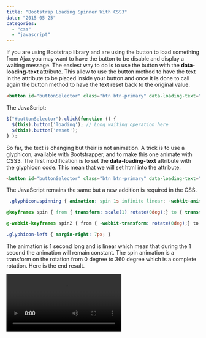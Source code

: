 ```yaml
---
title: "Bootstrap Loading Spinner With CSS3"
date: "2015-05-25"
categories: 
  - "css"
  - "javascript"
---
```


If you are using Bootstrap library and are using the button to load something from Ajax you may want to have the button to be disable and display a waiting message. The easiest way to do is to use the button with the **data-loading-text** attribute. This allow to use the button method to have the text in the attribute to be placed inside your button and once it is done to call again the button method to have the text reset back to the original value.


```html  
<button id="buttonSelector" class="btn btn-primary" data-loading-text="... Loading ..."> Do long action here</button> 
```  
The JavaScript: 
```typescript
$("#buttonSelector").click(function () { 
  $(this).button('loading'); // Long waiting operation here 
  $(this).button('reset'); 
} ); 
``` 


So far, the text is changing but their is not animation. A trick is to use a glyphicon, available with Bootstrapper, and to make this one animate with CSS3. The first modification is to set the **data-loading-text** attribute with the glyphicon code. This mean that we will set html into the attribute. 
```html  
<button id="buttonSelector" class="btn btn-primary" data-loading-text="<span class='glyphicon-left glyphicon glyphicon-refresh spinning'></span>... Loading ..."> Do long action here</button> 
```  

The JavaScript remains the same but a new addition is required in the CSS. 
```css
 .glyphicon.spinning { animation: spin 1s infinite linear; -webkit-animation: spin2 1s infinite linear; }

@keyframes spin { from { transform: scale(1) rotate(0deg);} to { transform: scale(1) rotate(360deg);} }

@-webkit-keyframes spin2 { from { -webkit-transform: rotate(0deg);} to { -webkit-transform: rotate(360deg);} }

.glyphicon-left { margin-right: 7px; } 
```

The animation is 1 second long and is linear which mean that during the 1 second the animation will remain constant. The spin animation is a transform on the rotation from 0 degree to 360 degree which is a complete rotation. Here is the end result.

![](videos/BootstrapLoadingAnimationButton.mp4)

